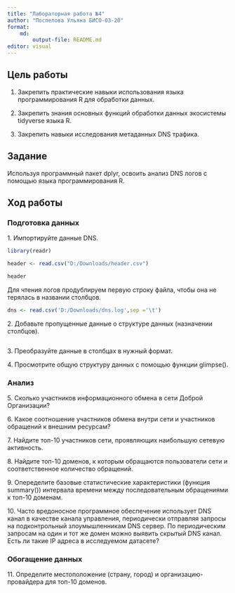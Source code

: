 ```yaml
---
title: "Лабораторная работа №4"
author: "Поспелова Ульяна БИСО-03-20"
format: 
    md:
        output-file: README.md
editor: visual
---
```


## Цель работы

1. Закрепить практические навыки использования языка программирования R для обработки данных.

2. Закрепить знания основных функций обработки данных экосистемы tidyverse языка R.

3. Закрепить навыки исследования метаданных DNS трафика.

## Задание

Используя программный пакет dplyr, освоить анализ DNS логов с помощью языка программирования R.

## Ход работы

### Подготовка данных

1\. Импортируйте данные DNS.

```r
library(readr)
```
```r
header <- read.csv("D:/Downloads/header.csv")
```

```r
header
```

Для чтения логов продублируем первую строку файла, чтобы она не терялась в названии столбцов.

```r
dns <- read.csv('D:/Downloads/dns.log',sep ='\t')
```



2\. Добавьте пропущенные данные о структуре данных (назначении столбцов).

```r

```


3\. Преобразуйте данные в столбцах в нужный формат.



4\. Просмотрите общую структуру данных с помощью функции glimpse().



### Анализ

5\. Сколько участников информационного обмена в сети Доброй Организации?



6\. Какое соотношение участников обмена внутри сети и участников обращений к внешним ресурсам?



7\. Найдите топ-10 участников сети, проявляющих наибольшую сетевую активность.



8\. Найдите топ-10 доменов, к которым обращаются пользователи сети и соответственное количество обращений.



9\. Опеределите базовые статистические характеристики (функция summary()) интервала времени между последовательным обращениями к топ-10 доменам.



10\. Часто вредоносное программное обеспечение использует DNS канал в качестве канала управления, периодически отправляя запросы на подконтрольный злоумышленникам DNS сервер. По периодическим запросам на один и тот же домен можно выявить скрытый DNS канал. Есть ли такие IP адреса в исследуемом датасете?



### Обогащение данных

11\. Определите местоположение (страну, город) и организацию-провайдера для топ-10 доменов.

